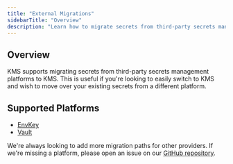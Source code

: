 ```yaml
---
title: "External Migrations"
sidebarTitle: "Overview"
description: "Learn how to migrate secrets from third-party secrets management platforms to KMS."
---
```


## Overview

KMS supports migrating secrets from third-party secrets management platforms to KMS. This is useful if you're looking to easily switch to KMS and wish to move over your existing secrets from a different platform.

## Supported Platforms

- [EnvKey](./envkey)
- [Vault](./vault)

We're always looking to add more migration paths for other providers. If we're missing a platform, please open an issue on our [GitHub repository](https://github.com/kms/kms/issues).